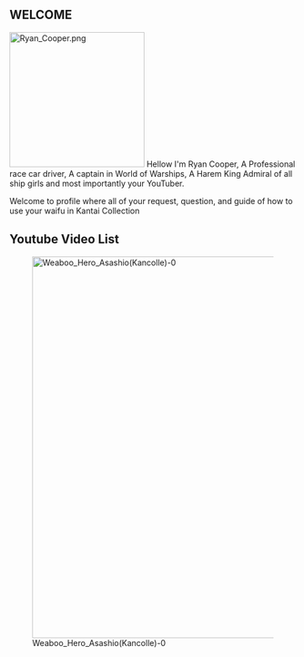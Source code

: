 == WELCOME ==
[[File:Ryan Cooper.png|thumb|237x237px]]
Hellow I'm Ryan Cooper, A Professional race car driver, A captain in World of Warships, A Harem King Admiral of all ship girls and most importantly your YouTuber.

Welcome to profile where all of your request, question, and guide of how to use your waifu in Kantai Collection

==Youtube Video List==

[[File:Weaboo Hero Asashio(Kancolle)-0|thumb|center|670px]]